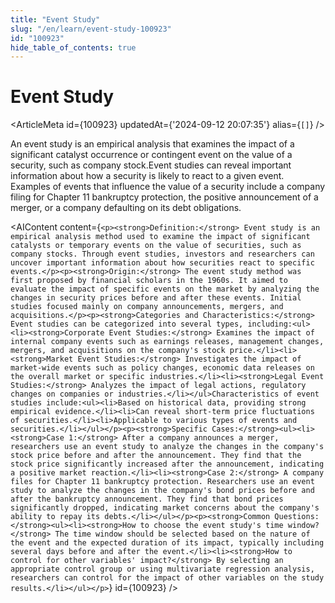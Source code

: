 ```yaml
---
title: "Event Study"
slug: "/en/learn/event-study-100923"
id: "100923"
hide_table_of_contents: true
---
```



# Event Study

<ArticleMeta id={100923} updatedAt={'2024-09-12 20:07:35'} alias={`[]`} />
<div className='border-solid border-b border-t-0 my-4 border-[var(--ifm-color-gray-300)]' />

An event study is an empirical analysis that examines the impact of a significant catalyst occurrence or contingent event on the value of a security, such as company stock.Event studies can reveal important information about how a security is likely to react to a given event. Examples of events that influence the value of a security include a company filing for Chapter 11 bankruptcy protection, the positive announcement of a merger, or a company defaulting on its debt obligations.

<AIContent content={`<p><strong>Definition:</strong> Event study is an empirical analysis method used to examine the impact of significant catalysts or temporary events on the value of securities, such as company stocks. Through event studies, investors and researchers can uncover important information about how securities react to specific events.</p><p><strong>Origin:</strong> The event study method was first proposed by financial scholars in the 1960s. It aimed to evaluate the impact of specific events on the market by analyzing the changes in security prices before and after these events. Initial studies focused mainly on company announcements, mergers, and acquisitions.</p><p><strong>Categories and Characteristics:</strong> Event studies can be categorized into several types, including:<ul><li><strong>Corporate Event Studies:</strong> Examines the impact of internal company events such as earnings releases, management changes, mergers, and acquisitions on the company's stock price.</li><li><strong>Market Event Studies:</strong> Investigates the impact of market-wide events such as policy changes, economic data releases on the overall market or specific industries.</li><li><strong>Legal Event Studies:</strong> Analyzes the impact of legal actions, regulatory changes on companies or industries.</li></ul>Characteristics of event studies include:<ul><li>Based on historical data, providing strong empirical evidence.</li><li>Can reveal short-term price fluctuations of securities.</li><li>Applicable to various types of events and securities.</li></ul></p><p><strong>Specific Cases:</strong><ul><li><strong>Case 1:</strong> After a company announces a merger, researchers use an event study to analyze the changes in the company's stock price before and after the announcement. They find that the stock price significantly increased after the announcement, indicating a positive market reaction.</li><li><strong>Case 2:</strong> A company files for Chapter 11 bankruptcy protection. Researchers use an event study to analyze the changes in the company's bond prices before and after the bankruptcy announcement. They find that bond prices significantly dropped, indicating market concerns about the company's ability to repay its debts.</li></ul></p><p><strong>Common Questions:</strong><ul><li><strong>How to choose the event study's time window?</strong> The time window should be selected based on the nature of the event and the expected duration of its impact, typically including several days before and after the event.</li><li><strong>How to control for other variables' impact?</strong> By selecting an appropriate control group or using multivariate regression analysis, researchers can control for the impact of other variables on the study results.</li></ul></p>`} id={100923} />
